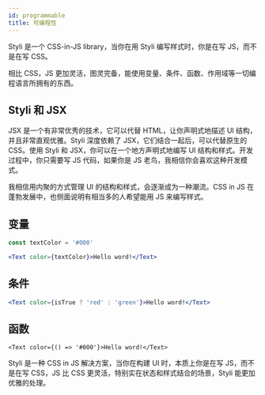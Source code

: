 ```yaml
---
id: programmable
title: 可编程性
---
```


Styli 是一个 CSS-in-JS library，当你在用 Styli 编写样式时，你是在写 JS，而不是在写 CSS。

相比 CSS，JS 更加灵活，图灵完备，能使用变量、条件、函数、作用域等一切编程语言所拥有的东西。

## Styli 和 JSX

JSX 是一个有非常优秀的技术，它可以代替 HTML，让你声明式地描述 UI 结构，并且非常直观优雅。Styli 深度依赖了 JSX，它们结合一起后，可以代替原生的 CSS。使用 Styli 和 JSX，你可以在一个地方声明式地编写 UI 结构和样式。开发过程中，你只需要写 JS 代码，如果你是 JS 老鸟，我相信你会喜欢这种开发模式。

我相信用内聚的方式管理 UI 的结构和样式，会逐渐成为一种潮流。CSS in JS 在蓬勃发展中，也侧面说明有相当多的人希望能用 JS 来编写样式。

## 变量

```jsx
const textColor = '#000'

<Text color={textColor}>Hello word!</Text>
```

## 条件

```jsx
<Text color={isTrue ? 'red' : 'green'}>Hello word!</Text>
```

## 函数

```tsx
<Text color={() => '#000'}>Hello word!</Text>
```

Styli 是一种 CSS in JS 解决方案，当你在构建 UI 时，本质上你是在写 JS，而不是在写 CSS，JS 比 CSS 更灵活，特别实在状态和样式结合的场景，Styli 能更加优雅的处理。
